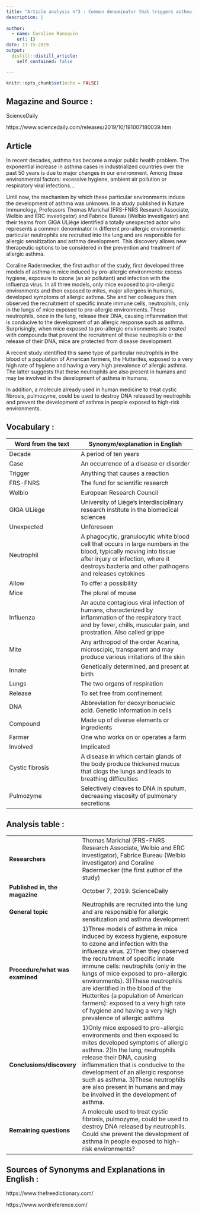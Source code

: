 ```yaml
---
title: "Article analysis n°3 : Common denominator that triggers asthma in favorable environments"
description: |
  
author:
  - name: Caroline Ransquin
    url: {}
date: 11-15-2019
output:
  distill::distill_article:
    self_contained: false

---
```


```r
knitr::opts_chunk$set(echo = FALSE)
```

## Magazine and Source :

ScienceDaily

https://www.sciencedaily.com/releases/2019/10/191007180039.htm

## Article

In recent decades, asthma has become a major public health problem. The exponential increase in asthma cases in industrialized countries over the past 50 years is due to major changes in our environment. Among these environmental factors: excessive hygiene, ambient air pollution or respiratory viral infections... 

Until now, the mechanism by which these particular environments induce the development of asthma was unknown. In a study published in Nature Immunology, Professors Thomas Marichal (FRS-FNRS Research Associate, Welbio and ERC investigator) and Fabrice Bureau (Welbio investigator) and their teams from GIGA ULiège identified a totally unexpected actor who represents a common denominator in different pro-allergic environments: particular neutrophils are recruited into the lung and are responsible for allergic sensitization and asthma development. This discovery allows new therapeutic options to be considered in the prevention and treatment of allergic asthma.

Coraline Radermecker, the first author of the study, first developed three models of asthma in mice induced by pro-allergic environments: excess hygiene, exposure to ozone (an air pollutant) and infection with the influenza virus. In all three models, only mice exposed to pro-allergic environments and then exposed to mites, major allergens in humans, developed symptoms of allergic asthma. She and her colleagues then observed the recruitment of specific innate immune cells, neutrophils, only in the lungs of mice exposed to pro-allergic environments. These neutrophils, once in the lung, release their DNA, causing inflammation that is conducive to the development of an allergic response such as asthma. 
Surprisingly, when mice exposed to pro-allergic environments are treated with compounds that prevent the recruitment of these neutrophils or the release of their DNA, mice are protected from disease development.

A recent study identified this same type of particular neutrophils in the blood of a population of American farmers, the Hutterites, exposed to a very high rate of hygiene and having a very high prevalence of allergic asthma. The latter suggests that these neutrophils are also present in humans and may be involved in the development of asthma in humans.

In addition, a molecule already used in human medicine to treat cystic fibrosis, pulmozyme, could be used to destroy DNA released by neutrophils and prevent the development of asthma in people exposed to high-risk environments.

## Vocabulary : 

| Word from the text | Synonym/explanation in English |
|--------------------|--------------------------------|
|Decade              |A period of ten years           |
|Case                |An occurrence of a disease or disorder|
|Trigger             |Anything that causes a reaction |
|FRS-FNRS            |The fund for scientific research|
|Welbio              |European Research Council           |
|GIGA ULiège         |University of Liège’s interdisciplinary research institute in the biomedical sciences|
|Unexpected                    |Unforeseen                    |
|Neutrophil      |A phagocytic, granulocytic white blood cell that occurs in large numbers in the blood, typically moving into tissue after injury or infection, where it destroys bacteria and other pathogens and releases cytokines|
|Allow               |To offer a possibility          |
|Mice                |The plural of mouse             |
|Influenza           |An acute contagious viral infection of humans, characterized by inflammation of the respiratory tract and by fever, chills, muscular pain, and prostration. Also called grippe|
|Mite                |Any arthropod of the order Acarina, microscipic, transparent and may produce various irritations of the skin|
|Innate              |Genetically determined, and present at birth|
|Lungs               |The two organs of respiration   |
|Release             |To set free from confinement    |
|DNA                 |Abbreviation for deoxyribonucleic acid. Genetic information in cells |
|Compound            |Made up of diverse elements or ingredients|
|Farmer              |One who works on or operates a farm|
|Involved            |Implicated                      |
|Cystic fibrosis     |A disease in which certain glands of the body produce thickened mucus that clogs the lungs and leads to breathing difficulties|
|Pulmozyme           |Selectively cleaves to DNA in sputum, decreasing viscosity of pulmonary secretions|

## Analysis table :

|                                   |                                                                                                                          |
| ----------------------------------| ------------------------------------------------------------------------------------------------------------------------|
|**Researchers**                |Thomas Marichal (FRS-FNRS Research Associate, Welbio and ERC investigator), Fabrice Bureau (Welbio investigator) and Coraline Radermecker (the first author of the study)|
|**Published in, the magazine** |October 7, 2019. ScienceDaily|
|**General topic**              |Neutrophils are recruited into the lung and are responsible for allergic sensitization and asthma development|
|**Procedure/what was examined**|1)Three models of asthma in mice induced by excess hygiene, exposure to ozone and infection with the influenza virus. 2)Then they observed the recruitment of specific innate immune cells: neutrophils (only in the lungs of mice exposed to pro-allergic environments). 3)These neutrophils are identified in the blood of the Hutterites (a population of American farmers): exposed to a very high rate of hygiene and having a very high prevalence of allergic asthma|
|**Conclusions/discovery**      |1)Only mice exposed to pro-allergic environments and then exposed to mites developed symptoms of allergic asthma. 2)In the lung, neutrophils release their DNA, causing inflammation that is conducive to the development of an allergic response such as asthma. 3)These neutrophils are also present in humans and may be involved in the development of asthma.| 
|**Remaining questions**        |A molecule used to treat cystic fibrosis, pulmozyme, could be used to destroy DNA released by neutrophils. Could she prevent the development of asthma in people exposed to high-risk environments? |

## Sources of Synonyms and Explanations in English :

https://www.thefreedictionary.com/

https://www.wordreference.com/

